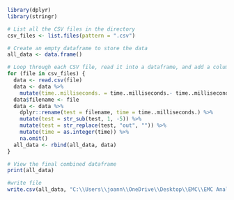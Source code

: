 ```{r, cleaning and reading in data}
library(dplyr)
library(stringr)

# List all the CSV files in the directory
csv_files <- list.files(pattern = ".csv")

# Create an empty dataframe to store the data
all_data <- data.frame()

# Loop through each CSV file, read it into a dataframe, and add a column for the filename
for (file in csv_files) {
  data <- read.csv(file)
  data <- data %>%
    mutate(time..milliseconds. = time..milliseconds.- time..milliseconds.[1])
  data$filename <- file
  data <- data %>%
    dplyr::rename(test = filename, time = time..milliseconds.) %>%
    mutate(test = str_sub(test, 1, -5)) %>%
    mutate(test = str_replace(test, "out", "")) %>%
    mutate(time = as.integer(time)) %>%
    na.omit()
  all_data <- rbind(all_data, data)
}

# View the final combined dataframe
print(all_data)

#write file
write.csv(all_data, "C:\\Users\\joann\\OneDrive\\Desktop\\EMC\\EMC Analysis\\Gen_Tests\\all_orb_paths.csv", row.names = FALSE)
```
